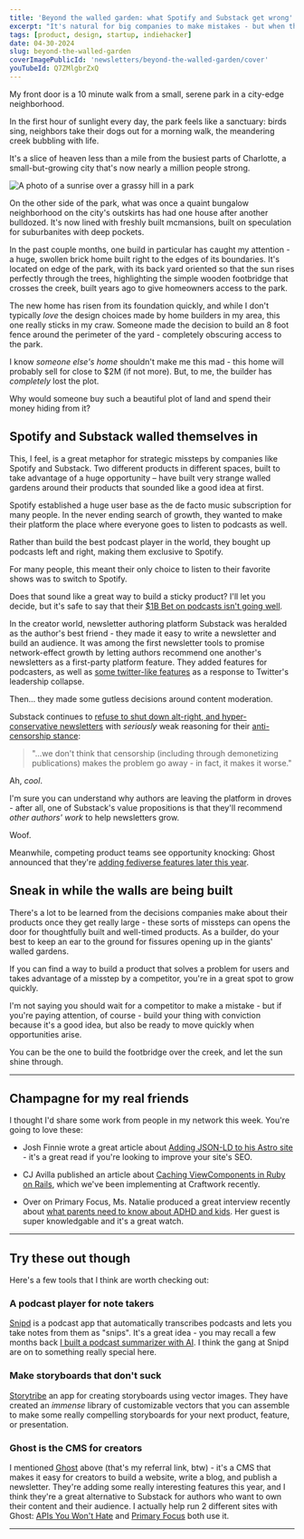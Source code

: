 ```yaml
---
title: 'Beyond the walled garden: what Spotify and Substack get wrong'
excerpt: "It's natural for big companies to make mistakes - but when they do, it's a great opportunity for smaller companies to build something better."
tags: [product, design, startup, indiehacker]
date: 04-30-2024
slug: beyond-the-walled-garden
coverImagePublicId: 'newsletters/beyond-the-walled-garden/cover'
youTubeId: Q7ZMlgbrZxQ
---
```


My front door is a 10 minute walk from a small, serene park in a city-edge neighborhood.

In the first hour of sunlight every day, the park feels like a sanctuary: birds sing, neighbors take their dogs out for a morning walk, the meandering creek bubbling with life.

It's a slice of heaven less than a mile from the busiest parts of Charlotte, a small-but-growing city that's now nearly a million people strong.

<Image
  publicId="newsletters/beyond-the-walled-garden/park"
  alt="A photo of a sunrise over a grassy hill in a park"
/>

On the other side of the park, what was once a quaint bungalow neighborhood on the city's outskirts has had one house after another bulldozed. It's now lined with freshly built mcmansions, built on speculation for suburbanites with deep pockets.

In the past couple months, one build in particular has caught my attention - a huge, swollen brick home built right to the edges of its boundaries. It's located on edge of the park, with its back yard oriented so that the sun rises perfectly through the trees, highlighting the simple wooden footbridge that crosses the creek, built years ago to give homeowners access to the park.

The new home has risen from its foundation quickly, and while I don't typically _love_ the design choices made by home builders in my area, this one really sticks in my craw. Someone made the decision to build an 8 foot fence around the perimeter of the yard - completely obscuring access to the park.

I know _someone else's home_ shouldn't make me this mad - this home will probably sell for close to $2M (if not more). But, to me, the builder has _completely_ lost the plot.

Why would someone buy such a beautiful plot of land and spend their money hiding from it?

## Spotify and Substack walled themselves in

This, I feel, is a great metaphor for strategic missteps by companies like Spotify and Substack. Two different products in different spaces, built to take advantage of a huge opportunity – have built very strange walled gardens around their products that sounded like a good idea at first.

Spotify established a huge user base as the de facto music subscription for many people. In the never ending search of growth, they wanted to make their platform the place where everyone goes to listen to podcasts as well.

Rather than build the best podcast player in the world, they bought up podcasts left and right, making them exclusive to Spotify.

For many people, this meant their only choice to listen to their favorite shows was to switch to Spotify.

Does that sound like a great way to build a sticky product? I'll let you decide, but it's safe to say that their [$1B Bet on podcasts isn't going well](https://www.wsj.com/podcasts/the-journal/spotify-1-billion-bet-isnt-going-well/75665f50-cabb-48c9-8f5c-d05e94d8f7f8).

In the creator world, newsletter authoring platform Substack was heralded as the author's best friend - they made it easy to write a newsletter and build an audience. It was among the first newsletter tools to promise network-effect growth by letting authors recommend one another's newsletters as a first-party platform feature. They added features for podcasters, as well as [some twitter-like features](https://techcrunch.com/2023/04/05/substacks-new-short-form-notes-feed-looks-a-lot-like-twitter/) as a response to Twitter's leadership collapse.

Then... they made some gutless decisions around content moderation.

Substack continues to [refuse to shut down alt-right, and hyper-conservative newsletters](https://mashable.com/article/why-are-people-leaving-substack-content-moderation-controversy) with _seriously_ weak reasoning for their [anti-censorship stance](https://www.theguardian.com/media/2024/jan/03/substack-user-revolt-anti-censorship-stance-neo-nazis):

> "...we don't think that censorship (including through demonetizing publications) makes the problem go away - in fact, it makes it worse."

Ah, _cool_.

I'm sure you can understand why authors are leaving the platform in droves - after all, one of Substack's value propositions is that they'll recommend _other authors' work_ to help newsletters grow.

Woof.

Meanwhile, competing product teams see opportunity knocking: Ghost announced that they're [adding fediverse features later this year](https://www.msn.com/en-us/news/technology/look-out-substack-ghost-will-join-the-fediverse-this-year/ar-AA1nvI4S).

## Sneak in while the walls are being built

There's a lot to be learned from the decisions companies make about their products once they get really large - these sorts of missteps can opens the door for thoughtfully built and well-timed products. As a builder, do your best to keep an ear to the ground for fissures opening up in the giants' walled gardens.

If you can find a way to build a product that solves a problem for users and takes advantage of a misstep by a competitor, you're in a great spot to grow quickly.

I'm not saying you should wait for a competitor to make a mistake - but if you're paying attention, of course - build your thing with conviction because it's a good idea, but also be ready to move quickly when opportunities arise.

You can be the one to build the footbridge over the creek, and let the sun shine through.

---

## Champagne for my real friends

I thought I'd share some work from people in my network this week. You're going to love these:

- Josh Finnie wrote a great article about [Adding JSON-LD to his Astro site](https://www.joshfinnie.com/blog/adding-json-ld-to-my-blog/) - it's a great read if you're looking to improve your site's SEO.

- CJ Avilla published an article about [Caching ViewComponents in Ruby on Rails](https://www.cjav.dev/articles/caching-viewcomponents), which we've been implementing at Craftwork recently.

- Over on Primary Focus, Ms. Natalie produced a great interview recently about [what parents need to know about ADHD and kids](https://www.youtube.com/watch?v=UsqG7m5NQ1E&t=7s). Her guest is super knowledgable and it's a great watch.

---

## Try these out though

Here's a few tools that I think are worth checking out:

### A podcast player for note takers

[Snipd](https://www.snipd.com/) is a podcast app that automatically transcribes podcasts and lets you take notes from them as "snips". It's a great idea - you may recall a few months back [I built a podcast summarizer with AI](https://mikebifulco.com/newsletter/build-something-useful-with-ai). I think the gang at Snipd are on to something really special here.

### Make storyboards that don't suck

[Storytribe](https://storytribeapp.com/) an app for creating storyboards using vector images. They have created an _immense_ library of customizable vectors that you can assemble to make some really compelling storyboards for your next product, feature, or presentation.

### Ghost is the CMS for creators

I mentioned [Ghost](https://ghost.org/?via=mike21) above (that's my referral link, btw) - it's a CMS that makes it easy for creators to build a website, write a blog, and publish a newsletter. They're adding some really interesting features this year, and I think they're a great alternative to Substack for authors who want to own their content and their audience. I actually help run 2 different sites with Ghost: [APIs You Won't Hate](https://apisyouwonthate.com) and [Primary Focus](https://primaryfocus.tv) both use it.

---

